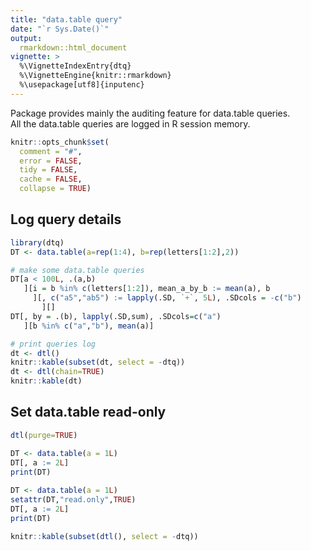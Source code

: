 ```yaml
---
title: "data.table query"
date: "`r Sys.Date()`"
output:
  rmarkdown::html_document
vignette: >
  %\VignetteIndexEntry{dtq}
  %\VignetteEngine{knitr::rmarkdown}
  %\usepackage[utf8]{inputenc}
---
```


Package provides mainly the auditing feature for data.table queries.  
All the data.table queries are logged in R session memory.  

```r
knitr::opts_chunk$set(
  comment = "#",
  error = FALSE,
  tidy = FALSE,
  cache = FALSE,
  collapse = TRUE)
```

## Log query details

```r
library(dtq)
DT <- data.table(a=rep(1:4), b=rep(letters[1:2],2))

# make some data.table queries
DT[a < 100L, .(a,b)
   ][i = b %in% c(letters[1:2]), mean_a_by_b := mean(a), b
     ][, c("a5","ab5") := lapply(.SD, `+`, 5L), .SDcols = -c("b")
       ][]
DT[, by = .(b), lapply(.SD,sum), .SDcols=c("a")
   ][b %in% c("a","b"), mean(a)]

# print queries log
dt <- dtl()
knitr::kable(subset(dt, select = -dtq))
dt <- dtl(chain=TRUE)
knitr::kable(dt)
```

## Set data.table read-only

```r
dtl(purge=TRUE)

DT <- data.table(a = 1L)
DT[, a := 2L]
print(DT)
  
DT <- data.table(a = 1L)
setattr(DT,"read.only",TRUE)
DT[, a := 2L]
print(DT)

knitr::kable(subset(dtl(), select = -dtq))
```
